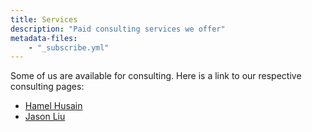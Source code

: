 ```yaml
---
title: Services
description: "Paid consulting services we offer"
metadata-files: 
    - "_subscribe.yml"
---
```


Some of us are available for consulting.  Here is a link to our respective consulting pages:

- [Hamel Husain](https://parlance-labs.com/)
- [Jason Liu](https://jxnl.co/)
